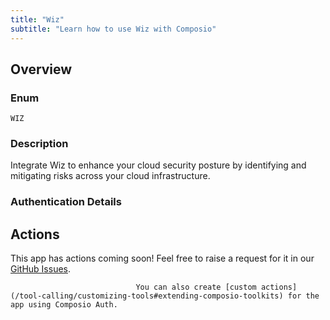 ```yaml
---
title: "Wiz"
subtitle: "Learn how to use Wiz with Composio"
---
```



## Overview

### Enum
`WIZ`

### Description
Integrate Wiz to enhance your cloud security posture by identifying
    and mitigating risks across your cloud infrastructure.

### Authentication Details

<Accordion title="OAUTH2">
<ParamField path="client_id" type="string" required={true}>
</ParamField>

<ParamField path="client_secret" type="string" required={true}>
</ParamField>

<ParamField path="oauth_redirect_uri" type="string" default="https://backend.composio.dev/api/v1/auth-apps/add">
</ParamField>

<ParamField path="scopes" type="string" default="read,write">
</ParamField>

<ParamField path="base_url" type="string" default="https://api.wiz.io/v1">
</ParamField>

</Accordion>


## Actions

This app has actions coming soon! Feel free to raise a request for it in our [GitHub Issues](https://github.com/ComposioHQ/composio/issues).
                                
                                You can also create [custom actions](/tool-calling/customizing-tools#extending-composio-toolkits) for the app using Composio Auth.